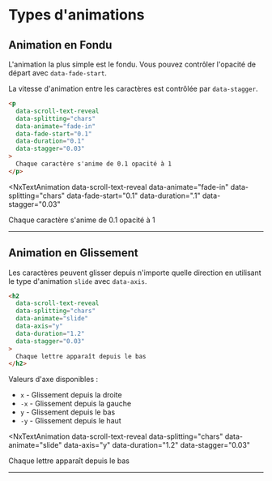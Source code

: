 # Types d'animations


## Animation en Fondu

L'animation la plus simple est le fondu. Vous pouvez contrôler l'opacité de départ avec `data-fade-start`.

La vitesse d'animation entre les caractères est contrôlée par `data-stagger`.

```html
<p 
  data-scroll-text-reveal 
  data-splitting="chars"
  data-animate="fade-in"
  data-fade-start="0.1"
  data-duration="0.1"
  data-stagger="0.03"
>
  Chaque caractère s'anime de 0.1 opacité à 1
</p>
```

<NxTextAnimation 
  data-scroll-text-reveal 
  data-animate="fade-in"
  data-splitting="chars"
  data-fade-start="0.1"
  data-duration=".1"
  data-stagger="0.03"
>
  Chaque caractère s'anime de 0.1 opacité à 1
</NxTextAnimation>


---

## Animation en Glissement

Les caractères peuvent glisser depuis n'importe quelle direction en utilisant le type d'animation `slide` avec `data-axis`.

```html
<h2 
  data-scroll-text-reveal 
  data-splitting="chars"
  data-animate="slide"
  data-axis="y"
  data-duration="1.2"
  data-stagger="0.03"
>
  Chaque lettre apparaît depuis le bas
</h2>
```

Valeurs d'axe disponibles :
- `x` - Glissement depuis la droite
- `-x` - Glissement depuis la gauche
- `y` - Glissement depuis le bas
- `-y` - Glissement depuis le haut

<NxTextAnimation 
  data-scroll-text-reveal 
  data-splitting="chars"
  data-animate="slide"
  data-axis="y"
  data-duration="1.2"
  data-stagger="0.03"
>
  Chaque lettre apparaît depuis le bas
</NxTextAnimation>

---
